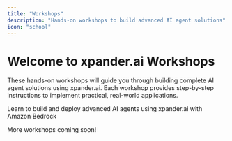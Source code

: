 ```yaml
---
title: "Workshops"
description: "Hands-on workshops to build advanced AI agent solutions"
icon: "school"
---
```


# Welcome to xpander.ai Workshops

These hands-on workshops will guide you through building complete AI agent solutions using xpander.ai. Each workshop provides step-by-step instructions to implement practical, real-world applications.

<CardGroup cols={2}>
  <Card
    title="Build AI Agents with A2A, MCP"
    icon="aws"
    href="/workshops/a2a-mcp-workshop"
  >
    Learn to build and deploy advanced AI agents using xpander.ai with Amazon Bedrock
  </Card>
</CardGroup>

More workshops coming soon! 